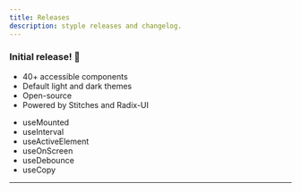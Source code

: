```yaml
---
title: Releases
description: styple releases and changelog.
---
```


### Initial release! 🎉

<Release name="@styple/design-system" version="v0.2.0" current />

- 40+ accessible components
- Default light and dark themes
- Open-source
- Powered by Stitches and Radix-UI

<Release name="@styple/hooks" version="v0.2.0" current />

- useMounted
- useInterval
- useActiveElement
- useOnScreen
- useDebounce
- useCopy

---
